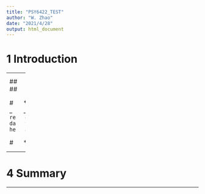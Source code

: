 ---
title: "PSY6422_TEST"
author: "W. Zhao"
date: "2021/4/28"
output: html_document
---

# **1 Introduction**
- - - 
## 1.1 *Background*
## 1.2 *Research Questions*

# **2 Data Screening and Cleaning**
_ _ _ 
```{r}
require(tidyverse)
data0<-read.csv("train_age_dataset.csv")
head(data0)
```

# **3 Visualizations**
- - -


# **4 Summary**
- - - 
